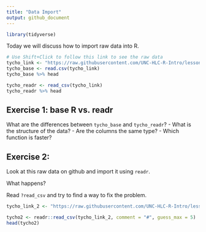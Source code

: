 ```yaml
---
title: "Data Import"
output: github_document
---
```


```r
library(tidyverse)
```

Today we will discuss how to import raw data into R.

```r
# Use Shift+Click to follow this link to see the raw data
tycho_link <- "https://raw.githubusercontent.com/UNC-HLC-R-Intro/lessons/import/data/import_tycho_simple.csv?token=AQdxTW69CSAGG6JPYwAYDEZ3ze4-AHWRks5bWeAAwA%3D%3D"
tycho_base <- read.csv(tycho_link)
tycho_base %>% head
```


```r
tycho_readr <- read_csv(tycho_link)
tycho_readr %>% head
```

## Exercise 1: base R vs. readr
What are the differences between `tycho_base` and `tycho_readr`?
- What is the structure of the data?
- Are the columns the same type?
- Which function is faster?

## Exercise 2:
Look at this raw data on github and import it using `readr`.

What happens?

Read `?read_csv` and try to find a way to fix the problem.
```r
tycho_link_2 <- "https://raw.githubusercontent.com/UNC-HLC-R-Intro/lessons/import/data/import_tycho.csv?token=AQdxTWPiN68L7-gEprtUcHGm257fEeK-ks5bWeERwA%3D%3D"
```

```r
tycho2 <- readr::read_csv(tycho_link_2, comment = "#", guess_max = 5)
head(tycho2)
```

